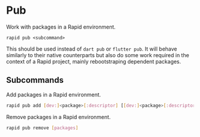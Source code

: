 # Pub

Work with packages in a Rapid environment.

```
rapid pub <subcommand>
```

This should be used instead of `dart pub` or `flutter pub`.
It will behave similarly to their native counterparts but also do some work required in the context of a Rapid project, mainly rebootstraping dependent packages.

## Subcommands

Add packages in a Rapid environment.

```bash
rapid pub add [dev:]<package>[:descriptor] [[dev:]<package>[:descriptor] ...]
```

Remove packages in a Rapid environment.

```bash
rapid pub remove [packages]
```
